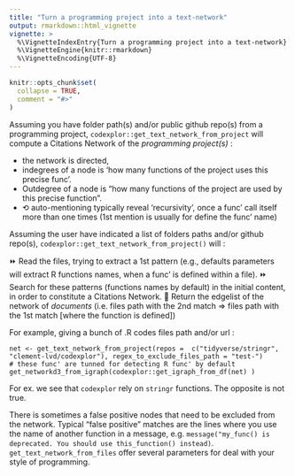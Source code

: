 ```yaml
---
title: "Turn a programming project into a text-network"
output: rmarkdown::html_vignette
vignette: >
  %\VignetteIndexEntry{Turn a programming project into a text-network}
  %\VignetteEngine{knitr::rmarkdown}
  %\VignetteEncoding{UTF-8}
---
```


```r
knitr::opts_chunk$set(
  collapse = TRUE,
  comment = "#>"
)
```

Assuming you have folder path(s) and/or public github repo(s) from a programming project, `codexplor::get_text_network_from_project` will compute a Citations Network of the *programming project(s)* :

- the network is directed,
- indegrees of a node is 'how many functions of the project uses this precise func'. 
- Outdegree of a node is "how many functions of the project are used by this precise function". 
- ⟲ auto-mentioning typically reveal 'recursivity', once a func' call itself more than one times (1st mention is usually for define the func' name)

Assuming the user have indicated a list of folders paths and/or github repo(s), `codexplor::get_text_network_from_project()` will :

⏩ Read the files, trying to extract a 1st pattern (e.g., defaults parameters will extract R functions names, when a func' is defined within a file). 
⏩ Search for these patterns (functions names by default) in the initial content, in order to constitute a Citations Network.
🎁 Return the edgelist of the network of *documents* (i.e. files path with the 2nd match => files path with the 1st match [where the function is defined])

For example, giving a bunch of .R codes files path and/or url :

    net <- get_text_network_from_project(repos =  c("tidyverse/stringr", "clement-lvd/codexplor"), regex_to_exclude_files_path = "test-")
    # these func' are tunned for detecting R func' by default
    get_networkd3_from_igraph(codexplor::get_igraph_from_df(net) )

For ex. we see that `codexplor` rely on `stringr` functions. The opposite is not true.

There is sometimes a false positive nodes that need to be excluded from the network. Typical "false positive" matches are the lines where you use the name of another function in a message, e.g. `message("my_func() is deprecated. You should use this_function() instead)`. `get_text_network_from_files` offer several parameters for deal with your style of programming.


